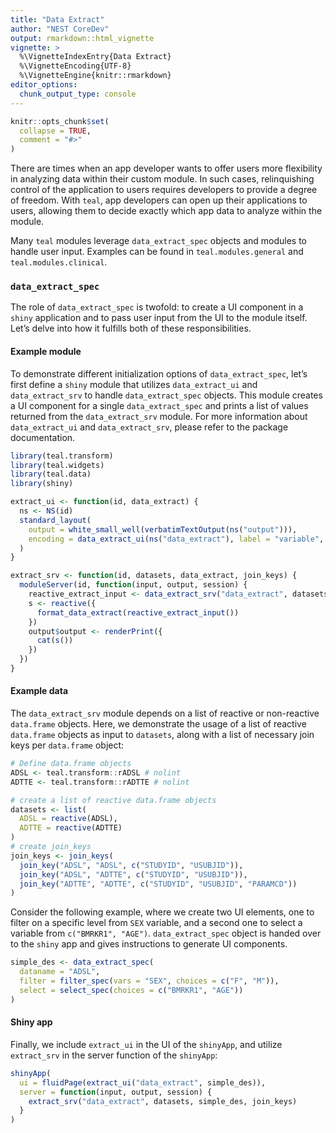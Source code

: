 ```yaml
---
title: "Data Extract"
author: "NEST CoreDev"
output: rmarkdown::html_vignette
vignette: >
  %\VignetteIndexEntry{Data Extract}
  %\VignetteEncoding{UTF-8}
  %\VignetteEngine{knitr::rmarkdown}
editor_options:
  chunk_output_type: console
---
```


```r
knitr::opts_chunk$set(
  collapse = TRUE,
  comment = "#>"
)
```

There are times when an app developer wants to offer users more flexibility in analyzing data within their custom module. 
In such cases, relinquishing control of the application to users requires developers to provide a degree of freedom. 
With `teal`, app developers can open up their applications to users, allowing them to decide exactly which app data to 
analyze within the module.

Many `teal` modules leverage `data_extract_spec` objects and modules to handle user input.
Examples can be found in `teal.modules.general` and `teal.modules.clinical`.

### `data_extract_spec`

The role of `data_extract_spec` is twofold: to create a UI component in a `shiny` application and to pass user input 
from the UI to the module itself. 
Let's delve into how it fulfills both of these responsibilities.

#### Example module

To demonstrate different initialization options of `data_extract_spec`, let's first define a `shiny` module that
utilizes `data_extract_ui` and `data_extract_srv` to handle `data_extract_spec` objects.
This module creates a UI component for a single `data_extract_spec` and prints a list of values returned from the `data_extract_srv` module. 
For more information about `data_extract_ui` and `data_extract_srv`, please refer to the package documentation.

```r
library(teal.transform)
library(teal.widgets)
library(teal.data)
library(shiny)

extract_ui <- function(id, data_extract) {
  ns <- NS(id)
  standard_layout(
    output = white_small_well(verbatimTextOutput(ns("output"))),
    encoding = data_extract_ui(ns("data_extract"), label = "variable", data_extract)
  )
}

extract_srv <- function(id, datasets, data_extract, join_keys) {
  moduleServer(id, function(input, output, session) {
    reactive_extract_input <- data_extract_srv("data_extract", datasets, data_extract, join_keys)
    s <- reactive({
      format_data_extract(reactive_extract_input())
    })
    output$output <- renderPrint({
      cat(s())
    })
  })
}
```


#### Example data

The `data_extract_srv` module depends on a list of reactive or non-reactive `data.frame` objects. 
Here, we demonstrate the usage of a list of reactive `data.frame` objects as input to `datasets`, 
along with a list of necessary join keys per `data.frame` object:

```r
# Define data.frame objects
ADSL <- teal.transform::rADSL # nolint
ADTTE <- teal.transform::rADTTE # nolint

# create a list of reactive data.frame objects
datasets <- list(
  ADSL = reactive(ADSL),
  ADTTE = reactive(ADTTE)
)
# create join_keys
join_keys <- join_keys(
  join_key("ADSL", "ADSL", c("STUDYID", "USUBJID")),
  join_key("ADSL", "ADTTE", c("STUDYID", "USUBJID")),
  join_key("ADTTE", "ADTTE", c("STUDYID", "USUBJID", "PARAMCD"))
)
```

Consider the following example, where we create two UI elements, one to filter on a specific level from `SEX` variable,
and a second one to select a variable from `c("BMRKR1", "AGE")`.
`data_extract_spec` object is handed over to the `shiny` app and gives instructions to generate UI components.

```r
simple_des <- data_extract_spec(
  dataname = "ADSL",
  filter = filter_spec(vars = "SEX", choices = c("F", "M")),
  select = select_spec(choices = c("BMRKR1", "AGE"))
)
```

#### Shiny app

Finally, we include `extract_ui` in the UI of the `shinyApp`, and utilize `extract_srv` in the server function of the `shinyApp`:

```r
shinyApp(
  ui = fluidPage(extract_ui("data_extract", simple_des)),
  server = function(input, output, session) {
    extract_srv("data_extract", datasets, simple_des, join_keys)
  }
)
```
